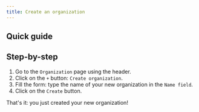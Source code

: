 ```yaml
---
title: Create an organization
---
```


## Quick guide
<VideoPlayer src="https://cdn.csquare.run/docs/webm/create-organization.webm"/>

## Step-by-step
1. Go to the `Organization` page using the header.
2. Click on the `+` button: `Create organization`.
3. Fill the form: type the name of your new organization in the `Name field`.
4. Click on the `Create` button.

That's it: you just created your new organization!